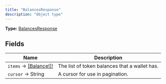 ```yaml
---
title: "BalancesResponse"
description: "Object type"
---
```


**Type:** [BalancesResponse](/api-reference/types/balancesresponse)

## Fields

| Name | Description |
|------|-------------|
| `items` → [[Balance!]!](/api-reference/types/balance) | The list of token balances that a wallet has. |
| `cursor` → String | A cursor for use in pagination. |

